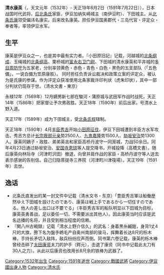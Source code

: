 {{unreferenced|time=2017-01-07T01:06:58+00:00}}
{{japanese|japanese=清水 康英|kana=しみず やすひで|romaji=Shimizu Yasuhide}}
'''清水康英'''（{{jpn|j=清水 康英|kn=しみず やすひで}}，天文元年（1532年）- 天正19年6月2日（1591年7月22日）），日本战国时代武将，[[后北条氏|后北条氏]]家臣，伊豆加纳矢崎城主（南伊豆町）、下田城主。从[[北条氏康|北条氏康]]领受偏讳名康实，后来改名康英。担任伊豆国奥郡代・三岛代官・评定众・奉者等，率领伊豆水军。

== 生平 ==
康英是伊豆众之一，也是其中最有实力者。『小田原旧記』记载，河越城的[[北條綱成|北条纲成]]、玉绳城的[[北條綱高|北条纲高]]、栗桥城的[[富永直勝|富永右卫门尉]]、下田城的清水康英和平井城的[[多目元忠|多目周防守]]为五家老，分别率领黄色・赤色・青色・白色・黒色的五支部队（「五色備」，一说白備为笠原康胜）。 同时担任负责诉讼裁决和政策立案的评定众，被认为是氏康的参谋。作为评定众获准使用北条家裁许印判状（虎朱印状），其中一部分判状仍现存于世。（清水文書・東京）

永禄12年（1569年）12月嫡男新七郎在駿河・蒲原城与武田军作战时战死，天正14年（1586年）把家督让予次男政胜。天正18年（1590年）前后出家，号清水上野入道。

天正17年（1589年）成为下田城主，受[[北條氏規|北条氏规]]辖制。

天正18年（1590年）4月[[丰臣秀吉|丰臣秀吉]]开始[[小田原征伐|小田原征伐]]，伊豆下田城遭到丰臣方水军攻击。秀吉方总计[[长宗我部元亲|长宗我部元亲]]势2500人、[[九鬼嘉隆|九鬼嘉隆]]势1500人、[[胁坂安治|胁坂安治]]势1300人。康英同嫡子・政胜、弟弟英吉和家臣高桥丹波守一同笼城，力战50余日。同年4月23日通过胁坂安治、[[安国寺惠琼|安国寺恵琼]]等人提交降书，开城投降（高橋文書）。随后康英向林际寺（河津町沢田）撤退，向曾并肩作战的家臣・高桥丹波守等人送去表示感谢的告别信。自己归隐菩提寺三养院（河津町川津筏場）。天正19年（1591年）去世。

== 逸话 ==

* 北条氏直发出的某一封文件中记载（清水文书・东京）「豊臣秀吉軍は船働歴然ゆえ下田城を設けたのであり、康英は戦上手であるから一切任すのである。他人の差し出口は不要でる」（丰臣秀吉军的船队明显以下田城为目标，康英英勇善战，足以委任一切，不需要派出其他人）。因此康英当时应该是武名远播的名将，并且受到相当程度的信赖。
* 『関八州古戦録』记载「清水上野介信久」的武名：身着黒糸縅鎧，身背1丈4尺的大旗，胯下名为盤手鴾毛产自奥州南部的骏马，挥舞着长达8尺的栎木棒，手持长矛切入敌阵，敌兵纷纷应声而倒。同书第六卷记载，康英的栎木棒曾经击碎了[[太田康資|太田康资]]太刀的护手（鍔元），击退了康资（同书中记载此太刀有30人之力）。从此以后康资也改用长8尺余的铁棒为武器了。

{{DEFAULTSORT:Shimizu Yasuhide}}
[[Category:1532年出生|Category:1532年出生]]
[[Category:1591年逝世|Category:1591年逝世]]
[[Category:戰國武將|Category:戰國武將]]
[[Category:伊豆國出身人物|Category:伊豆國出身人物]]
[[Category:清水氏|Category:清水氏]]